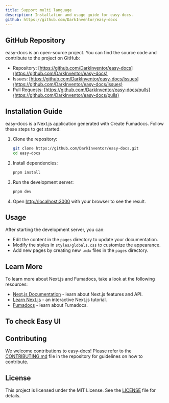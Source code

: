 ```yaml
---
title: Support multi language
description: Installation and usage guide for easy-docs.
github: https://github.com/DarkInventor/easy-docs
---
```


## GitHub Repository

easy-docs is an open-source project. You can find the source code and contribute to the project on GitHub:

* Repository: [https://github.com/DarkInventor/easy-docs](https://github.com/DarkInventor/easy-docs)
* Issues: [https://github.com/DarkInventor/easy-docs/issues](https://github.com/DarkInventor/easy-docs/issues)
* Pull Requests: [https://github.com/DarkInventor/easy-docs/pulls](https://github.com/DarkInventor/easy-docs/pulls)

## Installation Guide

easy-docs is a Next.js application generated with Create Fumadocs. Follow these steps to get started:

1. Clone the repository:
   ```bash
   git clone https://github.com/DarkInventor/easy-docs.git
   cd easy-docs
   ```

2. Install dependencies:
   ```bash
   pnpm install
   ```

3. Run the development server:
   ```bash
   pnpm dev
   ```

4. Open [http://localhost:3000](http://localhost:3000) with your browser to see the result.

## Usage

After starting the development server, you can:

- Edit the content in the `pages` directory to update your documentation.
- Modify the styles in `styles/globals.css` to customize the appearance.
- Add new pages by creating new `.mdx` files in the `pages` directory.

## Learn More

To learn more about Next.js and Fumadocs, take a look at the following resources:

* [Next.js Documentation](https://nextjs.org/docs) - learn about Next.js features and API.
* [Learn Next.js](https://nextjs.org/learn) - an interactive Next.js tutorial.
* [Fumadocs](https://fumadocs.vercel.app) - learn about Fumadocs.

## To check Easy UI

<Cards>
  <Card title="Checkout Easy UI - Collection of 50+ Web Templates" href="https://easyui.pro" />
</Cards>

## Contributing

We welcome contributions to easy-docs! Please refer to the [CONTRIBUTING.md](https://github.com/DarkInventor/easy-docs/blob/main/CONTRIBUTING.md) file in the repository for guidelines on how to contribute.

## License

This project is licensed under the MIT License. See the [LICENSE](https://github.com/DarkInventor/easy-docs/blob/main/LICENSE) file for details.